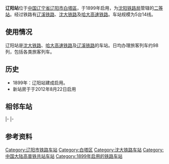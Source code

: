 {{Not|辽宁朝阳站}}
{{Infobox China railway station
| 车站名称 = 辽阳站
| 图片 = Liaoyang Railway Station.jpg
| 图片介绍 = 车站站房（2007年）
| 英文名称 = Liaoyang Railway Station
| 车站代码 = 53801
| 电报码 = LYT
| 拼音码 = LYA
| 车站位置 = {{CHN}}[[辽宁省|辽宁省]][[辽阳市|辽阳市]][[白塔區|白塔區]]中华大街1段1号
| 线路 = [[沈大铁路|沈大铁路]]、[[哈大铁路|哈大铁路]]、[[辽溪铁路|辽溪铁路]]<br>[[哈大客运专线|哈大客运专线]]
| 车站等级 = [[二等站_(中鐵)|二等站]]
| 月台数目 = 5
| 坐标 = {{coord|41|16|45.86|N|123|9|42.13|E|region:CN_type:railwaystation|display=title,inline}}
| tracks = 14
}}
'''辽阳站'''位于[[中国|中国]][[辽宁省|辽宁省]][[辽阳市|辽阳市]][[白塔區|白塔區]]，于1899年启用，为[[沈阳铁路局|沈阳铁路局]]管辖的[[二等站_(中鐵)|二等站]]。经过铁路有[[辽溪铁路|辽溪铁路]]、[[沈大铁路|沈大铁路]]及[[哈大高速铁路|哈大高速铁路]]。车站规模为5台14线。

==使用情况==
辽阳站是[[沈大铁路|沈大铁路]]、[[哈大高速铁路|哈大高速铁路]]及[[辽溪铁路|辽溪铁路]]的车站。日均办理旅客列车约98列，包括各类旅客列车。

==历史==
*1899年：辽阳站建成启用。
*新站房于于2012年8月22日启用

==相邻车站==
{{start rail box|[[中国铁路|中国铁路]]}}
{{s-inop|[[首山站|首山站]]|{{站|大连}}方向}}
{{s-line|[[沈大铁路|沈大铁路]]}}
{{s-inop|[[张台子站|张台子站]]|{{站|沈阳北}}方向}}
|-
{{Terminus}}
{{s-line|[[辽溪铁路|辽溪铁路]]}}
{{s-inop|[[宝镜站|宝镜站]]|{{站|本溪}}方向}}
|-
{{s-inop|[[鞍山西站|鞍山西站]]|{{站|大连北}}方向}}
{{s-line|[[哈大高速铁路|哈大高速铁路]]<br />← 30km 辽阳站 51km →}}
{{s-inop|[[沈阳南站|沈阳南站]]|{{站|哈尔滨西}}方向}}
{{end box}}

==参考资料==
{{Reflist}}
{{China-rail-stub}}
{{沈大铁路}}
{{辽溪铁路}}
{{哈大客运专线}}

[[Category:辽阳市铁路车站|Category:辽阳市铁路车站]]
[[Category:白塔区|Category:白塔区]]
[[Category:沈大铁路车站|Category:沈大铁路车站]]
[[Category:中国大陆高普铁共站车站|Category:中国大陆高普铁共站车站]]
[[Category:1899年启用的铁路车站|Category:1899年启用的铁路车站]]